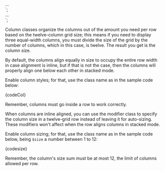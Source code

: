 
<div class="sui-col"> ... </div>
`;

<!-- Replace $size with a number between 1 to 12 -->
<div class="sui-col sui-col-$size"> ... </div>
`;

<Section title="Usage" contained={true} border={true} style={{ paddingTop: 0 }}>
  <p>
    Column classes organize the columns out of the amount you need per row
    based on the twelve-column grid size; this means if you need to display
    three equal-width columns, you must divide the size of the grid by the
    number of columns, which in this case, is twelve. The result you get is
    the column size.
  </p>

  <p>
    By default, the columns align equally in size to occupy the entire row
    width in case alignment is inline, but if that is not the case, then the
    columns will properly align one below each other in stacked mode.
  </p>

  <p>
    Enable column styles; for that, use the class name as in the sample code
    below:
  </p>

  <Snippet language="html">
    {codeCol}
  </Snippet>

  <p>Remember, columns must go inside a row to work correctly.</p>
</Section>

<Section title="Modifiers" contained={true}>
  <p>
    When columns are inline aligned, you can use the modifier class to
    specify the column size in a twelve-grid row instead of leaving it for
    auto-sizing. These modifiers won't affect when the row aligns columns in
    stacked mode.
  </p>

  <p>
    Enable column sizing; for that, use the class name as in the sample code
    below, being <Code>$size</Code> a number between 1 to 12:
  </p>

  <Snippet language="html">
    {codesize}
  </Snippet>

  <p>
    Remember, the column's size sum must be at most 12, the limit of columns
    allowed per row.
  </p>
</Section>
